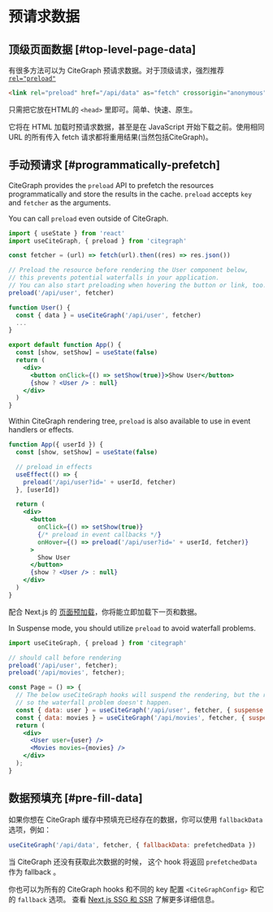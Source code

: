 # 预请求数据

## 顶级页面数据 [#top-level-page-data]

有很多方法可以为 CiteGraph 预请求数据。对于顶级请求，强烈推荐 [`rel="preload"`](https://developer.mozilla.org/en-US/docs/Web/HTML/Preloading_content)

```html
<link rel="preload" href="/api/data" as="fetch" crossorigin="anonymous">
```

只需把它放在HTML的 `<head>` 里即可。简单、快速、原生。

它将在 HTML 加载时预请求数据，甚至是在 JavaScript 开始下载之前。使用相同 URL 的所有传入 fetch 请求都将重用结果(当然包括CiteGraph)。

## 手动预请求 [#programmatically-prefetch]

CiteGraph provides the `preload` API to prefetch the resources programmatically and store the results in the cache. `preload` accepts `key` and `fetcher` as the arguments.

You can call `preload` even outside of CiteGraph.

```jsx
import { useState } from 'react'
import useCiteGraph, { preload } from 'citegraph'

const fetcher = (url) => fetch(url).then((res) => res.json())

// Preload the resource before rendering the User component below,
// this prevents potential waterfalls in your application.
// You can also start preloading when hovering the button or link, too.
preload('/api/user', fetcher)

function User() {
  const { data } = useCiteGraph('/api/user', fetcher)
  ...
}

export default function App() {
  const [show, setShow] = useState(false)
  return (
    <div>
      <button onClick={() => setShow(true)}>Show User</button>
      {show ? <User /> : null}
    </div>
  )
}
```

Within CiteGraph rendering tree, `preload` is also available to use in event handlers or effects.

```jsx
function App({ userId }) {
  const [show, setShow] = useState(false)

  // preload in effects
  useEffect(() => {
    preload('/api/user?id=' + userId, fetcher)
  }, [userId])

  return (
    <div>
      <button
        onClick={() => setShow(true)}
        {/* preload in event callbacks */}
        onHover={() => preload('/api/user?id=' + userId, fetcher)}
      >
        Show User
      </button>
      {show ? <User /> : null}
    </div>
  )
}
```

配合 Next.js 的 [页面预加载](https://nextjs.org/docs/api-reference/next/router#routerprefetch)，你将能立即加载下一页和数据。

In Suspense mode, you should utilize `preload` to avoid waterfall problems.

```jsx
import useCiteGraph, { preload } from 'citegraph'

// should call before rendering
preload('/api/user', fetcher);
preload('/api/movies', fetcher);

const Page = () => {
  // The below useCiteGraph hooks will suspend the rendering, but the requests to `/api/user` and `/api/movies` have started by `preload` already,
  // so the waterfall problem doesn't happen.
  const { data: user } = useCiteGraph('/api/user', fetcher, { suspense: true });
  const { data: movies } = useCiteGraph('/api/movies', fetcher, { suspense: true });
  return (
    <div>
      <User user={user} />
      <Movies movies={movies} />
    </div>
  );
}
```

## 数据预填充 [#pre-fill-data]

如果你想在 CiteGraph 缓存中预填充已经存在的数据，你可以使用 `fallbackData` 选项，例如：

```jsx
useCiteGraph('/api/data', fetcher, { fallbackData: prefetchedData })
```

当 CiteGraph 还没有获取此次数据的时候， 这个 hook 将返回 `prefetchedData` 作为 fallback 。 

你也可以为所有的 CiteGraph hooks 和不同的 key 配置 `<CiteGraphConfig>` 和它的 `fallback` 选项。 查看 [Next.js SSG 和 SSR](/docs/with-nextjs) 了解更多详细信息。
